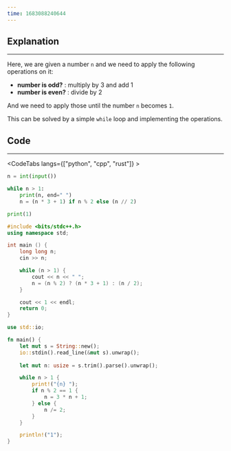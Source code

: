 ```yaml
---
time: 1683088240644
---
```


## Explanation

<hr />

Here, we are given a number `n` and we need to apply the following operations on it:

- **number is odd?** : multiply by 3 and add 1
- **number is even?** : divide by 2

And we need to apply those until the number `n` becomes `1`. <br />

This can be solved by a simple `while` loop and implementing the operations.

## Code

<hr />

<CodeTabs langs={["python", "cpp", "rust"]} >

```python
n = int(input())

while n > 1:
    print(n, end=" ")
    n = (n * 3 + 1) if n % 2 else (n // 2)

print(1)
```

```cpp
#include <bits/stdc++.h>
using namespace std;

int main () {
    long long n;
    cin >> n;

    while (n > 1) {
        cout << n << " ";
        n = (n % 2) ? (n * 3 + 1) : (n / 2);
    }

    cout << 1 << endl;
    return 0;
}
```

```rust
use std::io;

fn main() {
    let mut s = String::new();
    io::stdin().read_line(&mut s).unwrap();
  
    let mut n: usize = s.trim().parse().unwrap();

    while n > 1 {
        print!("{n} ");
        if n % 2 == 1 {
            n = 3 * n + 1;
        } else {
            n /= 2;
        }
    }

    println!("1");
}
```

</CodeTabs>